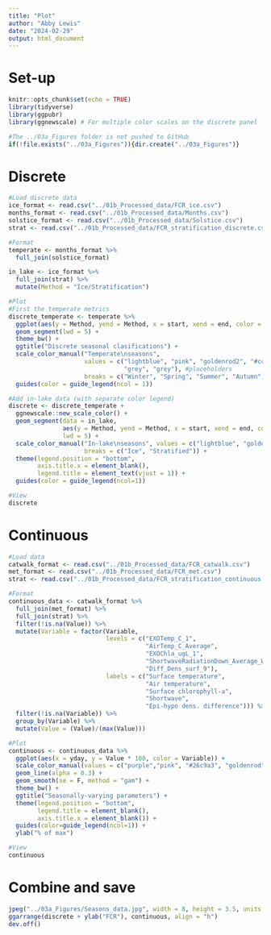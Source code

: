 ```yaml
---
title: "Plot"
author: "Abby Lewis"
date: "2024-02-29"
output: html_document
---
```


# Set-up

```r
knitr::opts_chunk$set(echo = TRUE)
library(tidyverse)
library(ggpubr)
library(ggnewscale) # For multiple color scales on the discrete panel

#The ../03a_Figures folder is not pushed to GitHub
if(!file.exists("../03a_Figures")){dir.create("../03a_Figures")}
```

# Discrete

```r
#Load discrete data
ice_format <- read.csv("../01b_Processed_data/FCR_ice.csv") 
months_format <- read.csv("../01b_Processed_data/Months.csv")
solstice_format <- read.csv("../01b_Processed_data/Solstice.csv")
strat <- read.csv("../01b_Processed_data/FCR_stratification_discrete.csv") 

#Format
temperate <- months_format %>%
  full_join(solstice_format) 

in_lake <- ice_format %>%
  full_join(strat) %>% 
  mutate(Method = "Ice/Stratification")

#Plot
#First the temperate metrics
discrete_temperate <- temperate %>%
  ggplot(aes(y = Method, yend = Method, x = start, xend = end, color = Season)) +
  geom_segment(lwd = 5) +
  theme_bw() +
  ggtitle("Discrete seasonal clasifications") +
  scale_color_manual("Temperate\nseasons",
                     values = c("lightblue", "pink", "goldenrod2", "#cc5500", 
                                "grey", "grey"), #placeholders
                     breaks = c("Winter", "Spring", "Summer", "Autumn")) +
  guides(color = guide_legend(ncol = 1)) 

#Add in-lake data (with separate color legend)
discrete <- discrete_temperate +
  ggnewscale::new_scale_color() +
  geom_segment(data = in_lake, 
               aes(y = Method, yend = Method, x = start, xend = end, color = Season), 
               lwd = 5) +
  scale_color_manual("In-lake\nseasons", values = c("lightblue", "goldenrod2"),
                     breaks = c("Ice", "Stratified")) +
  theme(legend.position = "bottom",
        axis.title.x = element_blank(),
        legend.title = element_text(vjust = 1)) +
  guides(color = guide_legend(ncol=1))

#View
discrete
```

# Continuous

```r
#Load data
catwalk_format <- read.csv("../01b_Processed_data/FCR_catwalk.csv")
met_format <- read.csv("../01b_Processed_data/FCR_met.csv")
strat <- read.csv("../01b_Processed_data/FCR_stratification_continuous.csv")

#Format
continuous_data <- catwalk_format %>%
  full_join(met_format) %>%
  full_join(strat) %>%
  filter(!is.na(Value)) %>%
  mutate(Variable = factor(Variable, 
                           levels = c("EXOTemp_C_1", 
                                      "AirTemp_C_Average", 
                                      "EXOChla_ugL_1", 
                                      "ShortwaveRadiationDown_Average_W_m2",
                                      "Diff_Dens_surf_9"),
                           labels = c("Surface temperature", 
                                      "Air temperature",
                                      "Surface chlorophyll-a",
                                      "Shortwave",
                                      "Epi-hypo dens. difference"))) %>%
  filter(!is.na(Variable)) %>%
  group_by(Variable) %>%
  mutate(Value = (Value)/(max(Value))) 

#Plot
continuous <- continuous_data %>%
  ggplot(aes(x = yday, y = Value * 100, color = Variable)) +
  scale_color_manual(values = c("purple","pink", "#26c9a3", "goldenrod", "grey50")) +
  geom_line(alpha = 0.3) +
  geom_smooth(se = F, method = "gam") +
  theme_bw() + 
  ggtitle("Seasonally-varying parameters") +
  theme(legend.position = "bottom",
        legend.title = element_blank(),
        axis.title.x = element_blank()) +
  guides(color=guide_legend(ncol=1)) +
  ylab("% of max")

#View
continuous
```

# Combine and save

```r
jpeg("../03a_Figures/Seasons_data.jpg", width = 8, height = 3.5, units = "in", res = 300)
ggarrange(discrete + ylab("FCR"), continuous, align = "h")
dev.off()
```
